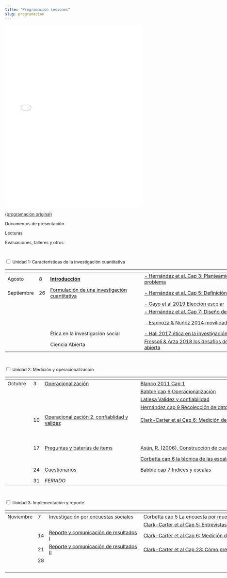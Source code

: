 ```yaml
---
title: "Programación sesiones"
slug: programacion
---
```


<embed src="../programa/cuanti2019prog_sesiones2.pdf" type="application/pdf" width="90%" height="600px" />

[(programación original)](../programa/cuanti2019prog_sesiones.pdf)

<div style="width:130%">

<i class="fas fa-chalkboard-teacher"></i> Documentos de presentación

<i class="fas fa-book-reader"></i> Lecturas

<i class="fas fa-user-edit"></i> Evaluaciones, talleres y otros


<br>

<div class="wrap-collabsible">
<input id="collapsible1" class="toggle" type="checkbox"><label for="collapsible1" class="lbl-toggle">
Unidad 1: Características de la investigación cuantitativa
</label>
<div class="collapsible-content">
<div class="content-inner">
<div style="width:180%">

| | | <i class="fas fa-chalkboard-teacher"></i> |<i class="fas fa-book-reader"></i> | <i class="fas fa-user-edit"></i> |
|----- | -- |-----------------|-------------------------- |-------------|
| Agosto | 8  | [**Introducción**](../docpres/01_intro/01_intro.html)   | [- Hernández et al. Cap 3: Planteamiento cuantitativo del problema](../readings/cap3Hernandezetal2014.pdf)  | |
| Septiembre   | 26 | [Formulación de una investigación cuantitativa](../docpres/02_formu/02_formu.html)     |    [- Hernández et al. Cap 5: Definición del alcance de la inv.](../readings/cap5Hernandezetal2014.pdf)  | |
|  |   |  | [- Gayo et al 2019 Elección escolar](../readings/gayo_etal2019eleccionescolar.pdf)  |   |
|  |   |     |    [- Hernández et al. Cap 7: Diseño de investigación](../readings/cap7Hernandezetal2014.pdf)  |  |
|   |   |   | [- Espinoza & Nuñez 2014 movilidad ocupacional en Chile](../readings/Espinoza&Nunez2014movilidadchile.pdf)  | Inscripción de grupos para trabajos  |
|   |   | Ética en la investigación social  |  [- Hall 2017 ética en la investigación social](../readings/hall2017eticainvsocial.pdf)) ]  |   |
|   |   | Ciencia Abierta     | [Fressoli & Arza 2018 los desafíos de las prácticas de ciencia abierta](../readings/fressoli&arza2018desafioscienciaabierta.pdf)  |   |

</div>
</div>
</div>

<br>

<div class="wrap-collabsible">
<input id="collapsible2" class="toggle" type="checkbox"><label for="collapsible2" class="lbl-toggle">
Unidad 2: Medición y operacionalización
</label>
<div class="collapsible-content">
<div class="content-inner">
<div style="width:180%">

| | | <i class="fas fa-chalkboard-teacher"></i> |<i class="fas fa-book-reader"></i> | <i class="fas fa-user-edit"></i> |
|----- | -- |-----------------|-------------------------- |-------------|
| Octubre | 3  | [Operacionalización](../docpres/03_operac/03operac.html) | [Blanco 2011 Cap 1](../readings/BlancoCap1.pdf) | Panel con invitad_s   |
|   |   |   | [Babbie cap 6 Operacionalización](../readings/BabbieCap6.pdf)  |   |
|   |   |   | [Latiesa Validez y confiabilidad](../readings/Latiesa2010ValidezConfiabilidad.pdf) |   |
|   |   |   | [Hernández cap 9 Recolección de datos](../readings/cap9Hernandezetal2014.pdf)  |   |
|   |     |    |   |   |
|   | 10  | [Operacionalización 2, confiablidad y validez ](../docpres/04_confvali/04confvali.html) | [Clark-Carter et al Cap 6: Medición de actitudes y significados]()  | [Entrega informe 1 Análisis artículo (20%)](../evaluaciones#inf1) |
|   |   |   |   | [Práctica 1: Operacionalización](../trabajos#prac1)  |
|   | 17  | [Preguntas y baterías de ítems]()  | [Asún, R. (2006). Construcción de cuestionarios y escalas]()  |[Práctica 2: Diseño de preguntas](../trabajos#prac2)|
|   |     |   | [Corbetta cap 6 la técnica de las escalas]()  |  |
|   | 24  | [Cuestionarios ]()  | [Babbie cap 7 Indices y escalas]()  | [Práctica 3: Diseño de cuestionarios en formato web](../trabajos#prac3)   |
|   | 31  | _FERIADO_  |  | [Informe 2 Diseño (30%)](../evaluaciones#inf2)  |

</div>
</div>
</div>

<br>

<div class="wrap-collabsible">
<input id="collapsible3" class="toggle" type="checkbox"><label for="collapsible3" class="lbl-toggle">
Unidad 3: Implementación y reporte
</label>
<div class="collapsible-content">
<div class="content-inner">
<div style="width:180%">

| | | <i class="fas fa-chalkboard-teacher"></i> |<i class="fas fa-book-reader"></i> | <i class="fas fa-user-edit"></i> |
|----- | -- |-----------------|-------------------------- |-------------|
| Noviembre | 7  | [Investigación por encuestas sociales]() | [Corbetta cap 5 La encuesta por muestreo]() | |
|   |   |   | [Clark-Carter et al Cap 5: Entrevistas y encuestas]() |   |
|           | 14 | [Reporte y comunicación de resultados I]() | [Clark-Carter et al Cap 6: Medición de actitudes y significados]()  | [Informe 3 Pares 10%](../evaluaciones#inf3) |
|           | 21 | [Reporte y comunicación de resultados  II]()  | [Clark-Carter et al Cap 23: Cómo presentar la investigación]()  |  |
|            | 28 |  |  | [Informe 4: Final (40%)](../evaluaciones#inf4) |
|   |   |   |   | [Entrega Autoevaluación](../evaluaciones#inf5)  |

</div>
</div>
</div>

</div>
